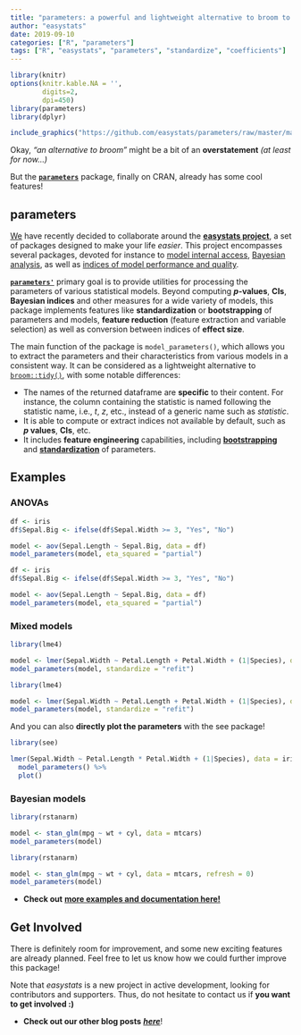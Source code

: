 ```yaml
---
title: "parameters: a powerful and lightweight alternative to broom to describe your models' coefficients"
author: "easystats"
date: 2019-09-10
categories: ["R", "parameters"]
tags: ["R", "easystats", "parameters", "standardize", "coefficients"]
---
```



```r
library(knitr)
options(knitr.kable.NA = '',
        digits=2,
        dpi=450)
library(parameters)
library(dplyr)
```


```r
include_graphics("https://github.com/easystats/parameters/raw/master/man/figures/logo.png")
```


Okay, *"an alternative to broom"* might be a bit of an **overstatement** *(at least for now...)*

But the [**`parameters`**](https://github.com/easystats/parameters) package, finally on CRAN, already has some cool features!


## parameters

[We](https://github.com/orgs/easystats/people) have recently decided to collaborate around the [**easystats project**](https://github.com/easystats), a set of packages designed to make your life *easier*. This project encompasses several packages, devoted for instance to [model internal access](https://github.com/easystats/insight), [Bayesian analysis](https://github.com/easystats/bayestestR), as well as [indices of model performance and quality](https://github.com/easystats/performance).


[**`parameters'`**](https://github.com/easystats/parameters) primary goal is to provide utilities for processing the parameters of various statistical models. Beyond computing ***p*-values**, **CIs**, **Bayesian indices** and other measures for a wide variety of models, this package implements features like **standardization** or **bootstrapping** of parameters and models, **feature reduction** (feature extraction and variable selection) as well as conversion between indices of **effect size**.

The main function of the package is `model_parameters()`, which allows you to extract the parameters and their characteristics from various models in a consistent way. It can be considered as a lightweight alternative to [`broom::tidy()`](https://github.com/tidymodels/broom), with some notable differences:


- The names of the returned dataframe are **specific** to their content. For instance, the column containing the statistic is named following the statistic name, i.e., *t*, *z*, etc., instead of a generic name such as *statistic*.
- It is able to compute or extract indices not available by default, such as ***p* values**, **CIs**, etc.
- It includes **feature engineering** capabilities, including [**bootstrapping**](https://easystats.github.io/parameters/articles/bootstrapping.html) and [**standardization**](https://easystats.github.io/parameters/articles/standardization.html) of parameters.


## Examples

### ANOVAs


```r
df <- iris
df$Sepal.Big <- ifelse(df$Sepal.Width >= 3, "Yes", "No")

model <- aov(Sepal.Length ~ Sepal.Big, data = df)
model_parameters(model, eta_squared = "partial")
```
```r
df <- iris
df$Sepal.Big <- ifelse(df$Sepal.Width >= 3, "Yes", "No")

model <- aov(Sepal.Length ~ Sepal.Big, data = df)
model_parameters(model, eta_squared = "partial")
```

### Mixed models

```r
library(lme4)

model <- lmer(Sepal.Width ~ Petal.Length + Petal.Width + (1|Species), data = iris)
model_parameters(model, standardize = "refit")
```
```r
library(lme4)

model <- lmer(Sepal.Width ~ Petal.Length + Petal.Width + (1|Species), data = iris)
model_parameters(model, standardize = "refit")
```

And you can also **directly plot the parameters** with the see package!

```r
library(see)

lmer(Sepal.Width ~ Petal.Length * Petal.Width + (1|Species), data = iris) %>% 
  model_parameters() %>% 
  plot()
```

### Bayesian models

```r
library(rstanarm)

model <- stan_glm(mpg ~ wt + cyl, data = mtcars)
model_parameters(model)
```
```r
library(rstanarm)

model <- stan_glm(mpg ~ wt + cyl, data = mtcars, refresh = 0)
model_parameters(model)
```


- **Check out** [**more examples and documentation here!**](https://easystats.github.io/parameters/)



## Get Involved

There is definitely room for improvement, and some new exciting features are already planned. Feel free to let us know how we could further improve this package!

Note that *easystats* is a new project in active development, looking for contributors and supporters. Thus, do not hesitate to contact us if **you want to get involved :)**

- **Check out our other blog posts** [***here***](https://easystats.github.io/blog/posts/)!
